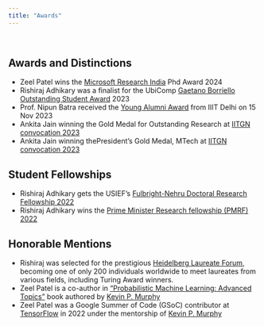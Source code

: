 ```yaml
---
title: "Awards"
---
```


<br>

## Awards and Distinctions

- Zeel Patel wins the <a href="https://www.microsoft.com/en-us/research/lab/microsoft-research-india/">Microsoft Research India</a> Phd Award 2024
- Rishiraj Adhikary was a finalist for the UbiComp [Gaetano Borriello Outstanding Student Award](https://ubicomp.org/sc/awards.html) 2023
- Prof. Nipun Batra received the <a href="https://x.com/nipun_batra/status/1702672278436135241">Young Alumni Award<a> from IIIT Delhi on 15 Nov 2023
- Ankita Jain winning the Gold Medal for Outstanding Research at <a href="https://iitgn.ac.in/convocation/archives/2023/">IITGN convocation 2023</a>
- Ankita Jain winning thePresident’s Gold Medal, MTech at <a href="https://iitgn.ac.in/convocation/archives/2023/">IITGN convocation 2023</a>

## Student Fellowships

- Rishiraj Adhikary gets the USIEF's <a href="https://www.usief.org.in/Fulbright-Nehru-Doctoral-Research-Fellowships.aspx">Fulbright-Nehru Doctoral Research Fellowship 2022</a>
- Rishiraj Adhikary wins the <a href="https://www.pmrf.in/">Prime Minister Research fellowship (PMRF) 2022</a>

## Honorable Mentions

- Rishiraj was selected for the prestigious <a href="https://www.heidelberg-laureate-forum.org/forum/11th-hlf-2024.html">Heidelberg Laureate Forum</a>, becoming one of only 200 individuals worldwide to meet laureates from various fields, including Turing Award winners.
- Zeel Patel is a co-author in <a href="https://probml.github.io/pml-book/book2.html">"Probabilistic Machine Learning: Advanced Topics"</a> book authored by <a href="https://www.cs.ubc.ca/~murphyk/">Kevin P. Murphy</a>
- Zeel Patel was a Google Summer of Code (GSoC) contributor at <a href="https://www.tensorflow.org/">TensorFlow</a> in 2022 under the mentorship of <a href="https://www.cs.ubc.ca/~murphyk/">Kevin P. Murphy</a>